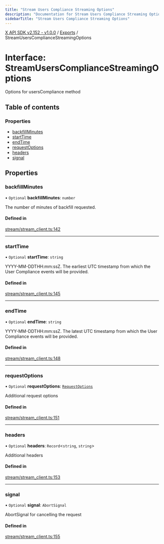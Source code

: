 ```yaml
---
title: "Stream Users Compliance Streaming Options"
description: "Documentation for Stream Users Compliance Streaming Options"
sidebarTitle: "Stream Users Compliance Streaming Options"
---
```


[X API SDK v2.152 - v1.0.0](../README.md) / [Exports](../modules.md) / StreamUsersComplianceStreamingOptions

# Interface: StreamUsersComplianceStreamingOptions

Options for usersCompliance method

## Table of contents

### Properties

- [backfillMinutes](StreamUsersComplianceStreamingOptions.md#backfillminutes)
- [startTime](StreamUsersComplianceStreamingOptions.md#starttime)
- [endTime](StreamUsersComplianceStreamingOptions.md#endtime)
- [requestOptions](StreamUsersComplianceStreamingOptions.md#requestoptions)
- [headers](StreamUsersComplianceStreamingOptions.md#headers)
- [signal](StreamUsersComplianceStreamingOptions.md#signal)

## Properties

### backfillMinutes

• `Optional` **backfillMinutes**: `number`

The number of minutes of backfill requested.

#### Defined in

[stream/stream_client.ts:142](https://github.com/xdevplatform/xdk/blob/ad4172ef5f68f089e0f077a190b271016dd35bf7/xdk/typescript/src/stream/stream_client.ts#L142)

___

### startTime

• `Optional` **startTime**: `string`

YYYY-MM-DDTHH:mm:ssZ. The earliest UTC timestamp from which the User Compliance events will be provided.

#### Defined in

[stream/stream_client.ts:145](https://github.com/xdevplatform/xdk/blob/ad4172ef5f68f089e0f077a190b271016dd35bf7/xdk/typescript/src/stream/stream_client.ts#L145)

___

### endTime

• `Optional` **endTime**: `string`

YYYY-MM-DDTHH:mm:ssZ. The latest UTC timestamp from which the User Compliance events will be provided.

#### Defined in

[stream/stream_client.ts:148](https://github.com/xdevplatform/xdk/blob/ad4172ef5f68f089e0f077a190b271016dd35bf7/xdk/typescript/src/stream/stream_client.ts#L148)

___

### requestOptions

• `Optional` **requestOptions**: [`RequestOptions`](RequestOptions.md)

Additional request options

#### Defined in

[stream/stream_client.ts:151](https://github.com/xdevplatform/xdk/blob/ad4172ef5f68f089e0f077a190b271016dd35bf7/xdk/typescript/src/stream/stream_client.ts#L151)

___

### headers

• `Optional` **headers**: `Record`\<`string`, `string`\>

Additional headers

#### Defined in

[stream/stream_client.ts:153](https://github.com/xdevplatform/xdk/blob/ad4172ef5f68f089e0f077a190b271016dd35bf7/xdk/typescript/src/stream/stream_client.ts#L153)

___

### signal

• `Optional` **signal**: `AbortSignal`

AbortSignal for cancelling the request

#### Defined in

[stream/stream_client.ts:155](https://github.com/xdevplatform/xdk/blob/ad4172ef5f68f089e0f077a190b271016dd35bf7/xdk/typescript/src/stream/stream_client.ts#L155)

